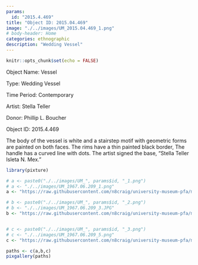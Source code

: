 ```yaml
---
params:
  id: "2015.4.469"
title: "Object ID: 2015.04.469"
image: "./../images/UM_2015.04.469_1.png"
# body-header: Home
categories: ethnographic
description: "Wedding Vessel"
---
```


```r
knitr::opts_chunk$set(echo = FALSE)
```

::: {layout-ncol=2}
Object Name: Vessel

Type: Wedding Vessel

Time Period: Contemporary

Artist: Stella Teller

Donor: Phillip L. Boucher

Object ID: 2015.4.469
:::

The body of the vessel is white and a stairstep motif with geometric forms are painted on both faces. The rims have a thin painted black border, The handle has a curved line with dots. The artist signed the base, "Stella Teller Isleta N. Mex."

```r
library(pixture)
```

```r
# a <- paste0("./../images/UM_", params$id, "_1.png")
# a <- "./../images/UM_1967.06.209_1.png"
a <- "https://raw.githubusercontent.com/n8craig/university-museum-pfa/main/images/UM_2015.04.469_1.png"

# b <- paste0("./../images/UM_", params$id, "_2.png")
# b <- "./../images/UM_1967.06.209_3.JPG"
b <- "https://raw.githubusercontent.com/n8craig/university-museum-pfa/main/images/UM_2015.04.469_2.png"


# c <- paste0("./../images/UM_", params$id, "_3.png")
# c <- "./../images/UM_1967.06.209_5.png"
c <- "https://raw.githubusercontent.com/n8craig/university-museum-pfa/main/images/UM_2015.04.469_3.png"

paths <- c(a,b,c)
pixgallery(paths)
```

